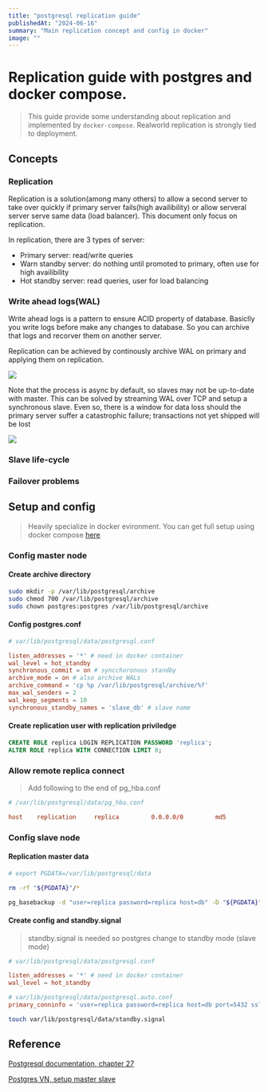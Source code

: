 ```yaml
---
title: "postgresql replication guide"
publishedAt: "2024-06-16"
summary: "Main replication concept and config in docker"
image: ""
---
```


# Replication guide with postgres and docker compose.

> This guide provide some understanding about replication and implemented by `docker-compose`.
> Realworld replication is strongly tied to deployment.

## Concepts

### Replication

Replication is a solution(among many others) to allow a second server to take over quickly if primary server fails(high availibility) or allow serveral server serve same data (load balancer). This document only focus on replication.

In replication, there are 3 types of server:
- Primary server: read/write queries
- Warn standby server: do nothing until promoted to primary, often use for high availibility
- Hot standby server: read queries, user for load balancing


### Write ahead logs(WAL)

Write ahead logs is a pattern to ensure ACID property of database. Basiclly you write logs before make any changes to database. So you can archive that logs and recorver them on another server.

Replication can be achieved by continously archive WAL on primary and applying them on replication. 

[![](https://mermaid.ink/img/pako:eNqNkE1Pg0AQhv_KZk41AQKLfO3BxMRjvdiDieBhClMhBZYsH4qE_-6W2qZGY7qH-dj3mcm7O0EqMwIBu1K-pzmqjq2fkprpU2HbkYpXj0tmGXa4xZZuXo8yqjQvBsriU8FaUgOpb7ktcSAnXm0O-dfwovJ_Vfcv9dIZM022xXTfN-z5fq27u7OnE3i2plFFqdT2xgU8ursG4tdALhhQkaqwyPRXToeRBLqcKkpA6DJDtU8gqWfNYd_JzVinIDrVkwF9ox9IDwW-KaxA7LBs9W2D9YuUP3oQE3yA4IFn8dD3uWNHbuAZMIIwncjSrWfbYahDFPj-bMDnssC2Is_jrst1cOxb7s9fc1ad_A?type=png)](https://mermaid.live/edit#pako:eNqNkE1Pg0AQhv_KZk41AQKLfO3BxMRjvdiDieBhClMhBZYsH4qE_-6W2qZGY7qH-dj3mcm7O0EqMwIBu1K-pzmqjq2fkprpU2HbkYpXj0tmGXa4xZZuXo8yqjQvBsriU8FaUgOpb7ktcSAnXm0O-dfwovJ_Vfcv9dIZM022xXTfN-z5fq27u7OnE3i2plFFqdT2xgU8ursG4tdALhhQkaqwyPRXToeRBLqcKkpA6DJDtU8gqWfNYd_JzVinIDrVkwF9ox9IDwW-KaxA7LBs9W2D9YuUP3oQE3yA4IFn8dD3uWNHbuAZMIIwncjSrWfbYahDFPj-bMDnssC2Is_jrst1cOxb7s9fc1ad_A)


Note that the process is async by default, so slaves may not be up-to-date with master. This can be solved by streaming WAL over TCP and setup a synchronous slave. Even so, there is a window for data loss should the primary server suffer a catastrophic failure; transactions not yet shipped will be lost

[![](https://mermaid.ink/img/pako:eNp9kE1LxDAQhv9KGFhYoS1tar9yEASP68U9CLYexnbWFvuxJGl1Lf3vpnVlEaUJzDuT551kyAh5VxAIONTde16i1Gz3kLXMrAaVJplu7xdlBWp8QUVXz994s2Eo87IaqEh_EqZIDiTPDlXjQF663c_6p3-hfJX6_9F5X8Zjts0eb3fK6M35wXXM17EPFjQkG6wK8ynjbM5Al9RQBsKkBcq3DLJ2Mj7sdbc_tTkILXuyoD-aOemuwleJDYgD1sqcHrF96rpfNYgRPkDwKHB4HIbccxM_Ciw4gbC9xDFl4LpxbEISheFkwedygeskQcB9n5vgudc8nL4AHKiJ6A?type=png)](https://mermaid.live/edit#pako:eNp9kE1LxDAQhv9KGFhYoS1tar9yEASP68U9CLYexnbWFvuxJGl1Lf3vpnVlEaUJzDuT551kyAh5VxAIONTde16i1Gz3kLXMrAaVJplu7xdlBWp8QUVXz994s2Eo87IaqEh_EqZIDiTPDlXjQF663c_6p3-hfJX6_9F5X8Zjts0eb3fK6M35wXXM17EPFjQkG6wK8ynjbM5Al9RQBsKkBcq3DLJ2Mj7sdbc_tTkILXuyoD-aOemuwleJDYgD1sqcHrF96rpfNYgRPkDwKHB4HIbccxM_Ciw4gbC9xDFl4LpxbEISheFkwedygeskQcB9n5vgudc8nL4AHKiJ6A)

### Slave life-cycle

### Failover problems

## Setup and config

> Heavily specialize in docker evironment. You can get full setup using docker compose [here](https://github.com/ppvan/master-slave-todos)



### Config master node

#### Create archive directory

```sh
sudo mkdir -p /var/lib/postgresql/archive
sudo chmod 700 /var/lib/postgresql/archive
sudo chown postgres:postgres /var/lib/postgresql/archive
```

#### Config postgres.conf

```conf
# var/lib/postgresql/data/postgresql.conf

listen_addresses = '*' # need in docker container
wal_level = hot_standby
synchronous_commit = on # syncchoronous standby
archive_mode = on # also archive WALs
archive_command = 'cp %p /var/lib/postgresql/archive/%f'
max_wal_senders = 2
wal_keep_segments = 10
synchronous_standby_names = 'slave_db' # slave name
```

#### Create replication user with replication priviledge

```sql
CREATE ROLE replica LOGIN REPLICATION PASSWORD 'replica';
ALTER ROLE replica WITH CONNECTION LIMIT 8;
```

### Allow remote replica connect

> Add following to the end of pg_hba.conf
```conf
# /var/lib/postgresql/data/pg_hba.conf

host    replication     replica         0.0.0.0/0         md5
```

### Config slave node

#### Replication master data

```sh
# export PGDATA=/var/lib/postgresql/data

rm -rf "${PGDATA}"/*

pg_basebackup -d "user=replica password=replica host=db" -D "${PGDATA}" -Fp -Xs -P -R
```

#### Create config and standby.signal

> standby.signal is needed so postgres change to standby mode (slave mode)


```conf
# var/lib/postgresql/data/postgresql.conf

listen_addresses = '*' # need in docker container
wal_level = hot_standby
```

```conf
# var/lib/postgresql/data/postgresql.auto.conf
primary_conninfo = 'user=replica password=replica host=db port=5432 sslmode=prefer sslcompression=0 gssencmode=disable target_session_attrs=any application_name=slave_db'
```

```sh
touch var/lib/postgresql/data/standby.signal
```


## Reference

[Postgresql documentation, chapter 27](https://www.postgresql.org/docs/current/high-availability.html)

[Postgres VN, setup master slave](https://www.postgresql.vn/blog/setup_master_slave_for_postgres12)
